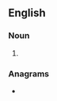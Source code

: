 {{also|éclairs}}
==English==

===Noun===
{{head|en|noun form}}

# {{plural of|eclair|lang=en}}

===Anagrams===
* {{anagrams|en|a=aceilrs|claires|scalier}}